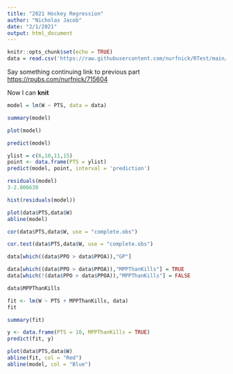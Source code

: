```yaml
---
title: "2021 Hockey Regression"
author: "Nicholas Jacob"
date: "2/1/2021"
output: html_document
---
```


```r
knitr::opts_chunk$set(echo = TRUE)
data = read.csv('https://raw.githubusercontent.com/nurfnick/RTest/main/hockey.csv')
```

Say something continuing link to previous part <https://rpubs.com/nurfnick/715604>

Now I can **knit**

```r
model = lm(W ~ PTS, data = data)
```
```r
summary(model)
```

```r
plot(model)
```
```r
predict(model)
```

```r
ylist = c(6,10,11,15)
point <- data.frame(PTS = ylist)
predict(model, point, interval = 'prediction')
```
```r
residuals(model)
3-2.806630
```
```r
hist(residuals(model))

```


















```r
plot(data$PTS,data$W)
abline(model)
```

```r
cor(data$PTS,data$W, use = "complete.obs")
```













```r
cor.test(data$PTS,data$W, use = "complete.obs")
```
```r
data[which((data$PPO > data$PPOA)),"GP"]

```

```r
data[which((data$PPO > data$PPOA)),"MPPThanKills"] = TRUE
data[which(!(data$PPO > data$PPOA)),"MPPThanKills"] = FALSE
```

```r
data$MPPThanKills
```

```r
fit <- lm(W ~ PTS + MPPThanKills, data)
fit
```
```r
summary(fit)
```
```r
y <- data.frame(PTS = 10, MPPThanKills = TRUE)
predict(fit, y)
```

```r
plot(data$PTS,data$W)
abline(fit, col = "Red")
abline(model, col = "Blue")
```